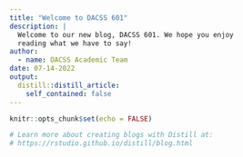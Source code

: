 ```yaml
---
title: "Welcome to DACSS 601"
description: |
  Welcome to our new blog, DACSS 601. We hope you enjoy 
  reading what we have to say!
author:
  - name: DACSS Academic Team 
date: 07-14-2022
output:
  distill::distill_article:
    self_contained: false
---
```


```r
knitr::opts_chunk$set(echo = FALSE)

# Learn more about creating blogs with Distill at:
# https://rstudio.github.io/distill/blog.html

```



